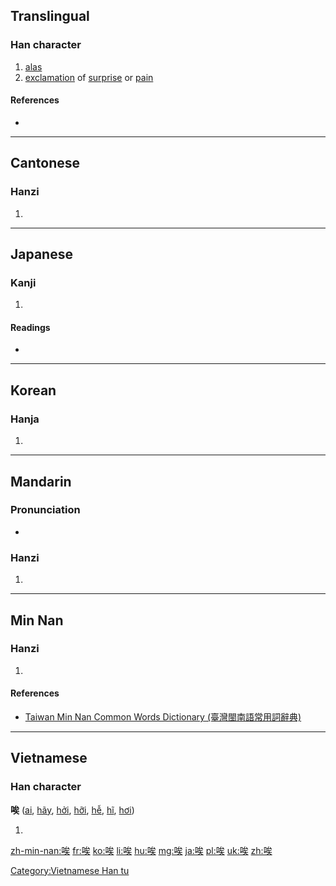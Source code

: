 {{also|誒}}
==Translingual==

===Han character===
{{Han char|rn=30|rad=口|as=07|sn=10|four=6303<sub>4</sub>|canj=口戈人大 (RIOK)|ids=⿰[[口]][[矣]]}}

# [[alas]]
# [[exclamation]] of [[surprise]] or [[pain]]

====References====
* {{Han ref|kx=0192.040|dkj=03701|dj=0411.120|hdz=10635.060|uh=5509|ud=21769|bh=ADFC|bd=44540}}

----

==Cantonese==

===Hanzi===
{{yue-hanzi|jyut=[[aai1]], [[oi1]]|y=aai1, oi1}}

# {{defn|lang=yue|sort=口07}}

----

==Japanese==

===Kanji===
{{ja-kanji|grade=|rs=口07}}

# {{defn|lang=ja|sort=口07}}

====Readings====
* {{ja-readings|on=[[かい]] (kai), [[き]] (ki), [[あい]] (ai), [[い]] (i)|kun=[[ああ]] (aa), [[ああおお]] (aaoo), [[いやいやこたえる]] (iyaiyakotaeru)}}

----

==Korean==

===Hanja===
{{ko-hanja|hangeul=애|rv=ae|mr=ae|y=ay}}

# {{defn|lang=ko|sort=口07}}

----

==Mandarin==

===Pronunciation===
* {{audio|Zh-ai.ogg|Audio|lang=cmn}}

===Hanzi===
{{cmn-hanzi|pin=[[āi]] ([[ai1]])|wg=ai<sup>1</sup>}}

# {{defn|lang=cmn|sort=口07}}

----

==Min Nan==

===Hanzi===
{{nan-hanzi|tlpa=haih (haih<sup>4</sup>)}}

# {{defn|lang=nan|sort=口07}}

====References====
*[http://twblg.dict.edu.tw/holodict_new/result_detail.jsp?n_no=5824&curpage=1&sample=%E5%94%89&radiobutton=1&querytarget=1&limit=20&pagenum=1&rowcount=1 Taiwan Min Nan Common Words Dictionary (臺灣閩南語常用詞辭典)]

----

==Vietnamese==

===Han character===
'''唉''' ([[ai]], [[hãy]], [[hởi]], [[hỡi]], [[hễ]], [[hĩ]], [[hơi]])

# {{defn|lang=vi}}

[[Category:Vietnamese Han tu]]

[[zh-min-nan:唉]]
[[fr:唉]]
[[ko:唉]]
[[li:唉]]
[[hu:唉]]
[[mg:唉]]
[[ja:唉]]
[[pl:唉]]
[[uk:唉]]
[[zh:唉]]